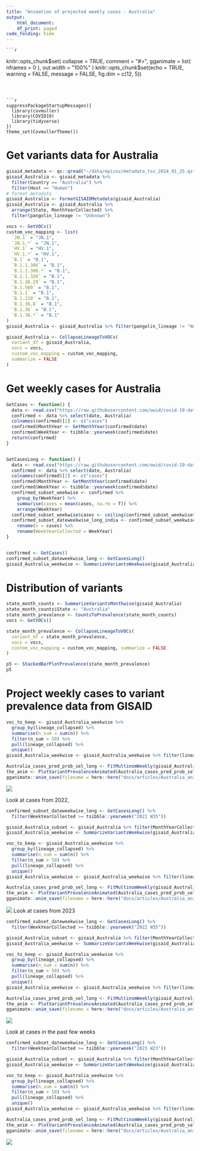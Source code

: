 ```yaml
---
title: "Animation of projected weekly cases - Australia"
output:
    html_document:
    df_print: paged
code_folding: hide
---
```


    ```r
knitr::opts_chunk$set(
  collapse = TRUE,
  comment = "#>",
  gganimate = list(
    nframes = 0
  ),
  out.width = "100%"
)
knitr::opts_chunk$set(echo = TRUE, warning = FALSE, message = FALSE, fig.dim = c(12, 5))
```



```r
suppressPackageStartupMessages({
  library(covmuller)
  library(COVID19)
  library(tidyverse)
})
theme_set(CovmullerTheme())
```

# Get variants data for Australia

```r
gisaid_metadata <- qs::qread("~/data/epicov/metadata_tsv_2024_01_25.qs")
gisaid_Australia <- gisaid_metadata %>%
  filter(Country == "Australia") %>%
  filter(Host == "Human")
# format metadata
gisaid_Australia <- FormatGISAIDMetadata(gisaid_Australia)
gisaid_Australia <- gisaid_Australia %>%
  arrange(State, MonthYearCollected) %>%
  filter(pangolin_lineage != "Unknown")

vocs <- GetVOCs()
custom_voc_mapping <- list(
  `JN.1` = "JN.1",
  `JN.1.*` = "JN.1",
  `HV.1` = "HV.1",
  `HV.1.*` = "HV.1",
  `B.1` = "B.1",
  `B.1.1.306` = "B.1",
  `B.1.1.306.*` = "B.1",
  `B.1.1.326` = "B.1",
  `B.1.36.29` = "B.1",
  `B.1.560` = "B.1",
  `B.1.1` = "B.1",
  `B.1.210` = "B.1",
  `B.1.36.8` = "B.1",
  `B.1.36` = "B.1",
  `B.1.36.*` = "B.1"
)
gisaid_Australia <- gisaid_Australia %>% filter(pangolin_lineage != "None")

gisaid_Australia <- CollapseLineageToVOCs(
  variant_df = gisaid_Australia,
  vocs = vocs,
  custom_voc_mapping = custom_voc_mapping,
  summarize = FALSE
)
```

# Get weekly cases for Australia

```r
GetCases <- function() {
  data <- read.csv("https://raw.githubusercontent.com/owid/covid-19-data/master/public/data/cases_deaths/new_cases.csv")
  confirmed <- data %>% select(date, Australia)
  colnames(confirmed)[2] <- c("cases")
  confirmed$MonthYear <- GetMonthYear(confirmed$date)
  confirmed$WeekYear <- tsibble::yearweek(confirmed$date)
  return(confirmed)
}


GetCasesLong <- function() {
  data <- read.csv("https://raw.githubusercontent.com/owid/covid-19-data/master/public/data/cases_deaths/new_cases.csv")
  confirmed <- data %>% select(date, Australia)
  colnames(confirmed)[2] <- c("cases")
  confirmed$MonthYear <- GetMonthYear(confirmed$date)
  confirmed$WeekYear <- tsibble::yearweek(confirmed$date)
  confirmed_subset_weekwise <- confirmed %>%
    group_by(WeekYear) %>%
    summarise(cases = mean(cases, na.rm = T)) %>%
    arrange(WeekYear)
  confirmed_subset_weekwise$cases <- ceiling(confirmed_subset_weekwise$cases)
  confirmed_subset_dateweekwise_long_india <- confirmed_subset_weekwise %>%
    rename(n = cases) %>%
    rename(WeekYearCollected = WeekYear)
}


confirmed <- GetCases()
confirmed_subset_dateweekwise_long <- GetCasesLong()
gisaid_Australia_weekwise <- SummarizeVariantsWeekwise(gisaid_Australia)
```


# Distribution of variants



```r
state_month_counts <- SummarizeVariantsMonthwise(gisaid_Australia)
state_month_counts$State <- "Australia"
state_month_prevalence <- CountsToPrevalence(state_month_counts)
vocs <- GetVOCs()

state_month_prevalence <- CollapseLineageToVOCs(
  variant_df = state_month_prevalence,
  vocs = vocs,
  custom_voc_mapping = custom_voc_mapping, summarize = FALSE
)

p5 <- StackedBarPlotPrevalence(state_month_prevalence)
p5
```


# Project weekly cases to variant prevalence data from GISAID

```r
voc_to_keep <- gisaid_Australia_weekwise %>%
  group_by(lineage_collapsed) %>%
  summarise(n_sum = sum(n)) %>%
  filter(n_sum > 50) %>%
  pull(lineage_collapsed) %>%
  unique()
gisaid_Australia_weekwise <- gisaid_Australia_weekwise %>% filter(lineage_collapsed %in% voc_to_keep)

Australia_cases_pred_prob_sel_long <- FitMultinomWeekly(gisaid_Australia_weekwise, confirmed_subset_dateweekwise_long)
the_anim <- PlotVariantPrevalenceAnimated(Australia_cases_pred_prob_sel_long, title = "Estimated cases (weekly average) in Australia by variant", caption = "**Source: gisaid.org and ourworldindata.org/coronavirus**<br>", date_breaks = "100 days")
gganimate::anim_save(filename = here::here("docs/articles/Australia_animated.gif"), animation = the_anim)
```

![](Australia_animated.gif)

Look at cases from 2022,

```r
confirmed_subset_dateweekwise_long <- GetCasesLong() %>%
  filter(WeekYearCollected >= tsibble::yearweek("2021 W35"))

gisaid_Australia_subset <- gisaid_Australia %>% filter(MonthYearCollected > "Oct 2021")
gisaid_Australia_weekwise <- SummarizeVariantsWeekwise(gisaid_Australia_subset)

voc_to_keep <- gisaid_Australia_weekwise %>%
  group_by(lineage_collapsed) %>%
  summarise(n_sum = sum(n)) %>%
  filter(n_sum > 50) %>%
  pull(lineage_collapsed) %>%
  unique()
gisaid_Australia_weekwise <- gisaid_Australia_weekwise %>% filter(lineage_collapsed %in% voc_to_keep)

Australia_cases_pred_prob_sel_long <- FitMultinomWeekly(gisaid_Australia_weekwise, confirmed_subset_dateweekwise_long)
the_anim <- PlotVariantPrevalenceAnimated(Australia_cases_pred_prob_sel_long, title = "Estimated cases (weekly average) in Australia by variant", caption = "**Source: gisaid.org and ourworldindata.org/coronavirus**<br>", date_breaks = "100 days")
gganimate::anim_save(filename = here::here("docs/articles/Australia_animated_2021.gif"), animation = the_anim)
```

![](Australia_animated_2021.gif)
Look at cases from 2023

```r
confirmed_subset_dateweekwise_long <- GetCasesLong() %>%
  filter(WeekYearCollected >= tsibble::yearweek("2022 W35"))

gisaid_Australia_subset <- gisaid_Australia %>% filter(MonthYearCollected > "October 2022")
gisaid_Australia_weekwise <- SummarizeVariantsWeekwise(gisaid_Australia_subset)

voc_to_keep <- gisaid_Australia_weekwise %>%
  group_by(lineage_collapsed) %>%
  summarise(n_sum = sum(n)) %>%
  filter(n_sum > 50) %>%
  pull(lineage_collapsed) %>%
  unique()
gisaid_Australia_weekwise <- gisaid_Australia_weekwise %>% filter(lineage_collapsed %in% voc_to_keep)

Australia_cases_pred_prob_sel_long <- FitMultinomWeekly(gisaid_Australia_weekwise, confirmed_subset_dateweekwise_long)
the_anim <- PlotVariantPrevalenceAnimated(Australia_cases_pred_prob_sel_long, title = "Estimated cases (weekly average) in Australia by variant", caption = "**Source: gisaid.org and ourworldindata.org/coronavirus**<br>")
gganimate::anim_save(filename = here::here("docs/articles/Australia_animated_2023.gif"), animation = the_anim)
```

![](Australia_animated_2023.gif)



Look at cases in the past few weeks

```r
confirmed_subset_dateweekwise_long <- GetCasesLong() %>%
  filter(WeekYearCollected >= tsibble::yearweek("2023 W23"))

gisaid_Australia_subset <- gisaid_Australia %>% filter(MonthYearCollected > "June 2023")
gisaid_Australia_weekwise <- SummarizeVariantsWeekwise(gisaid_Australia_subset)

voc_to_keep <- gisaid_Australia_weekwise %>%
  group_by(lineage_collapsed) %>%
  summarise(n_sum = sum(n)) %>%
  filter(n_sum > 50) %>%
  pull(lineage_collapsed) %>%
  unique()
gisaid_Australia_weekwise <- gisaid_Australia_weekwise %>% filter(lineage_collapsed %in% voc_to_keep)

Australia_cases_pred_prob_sel_long <- FitMultinomWeekly(gisaid_Australia_weekwise, confirmed_subset_dateweekwise_long)
the_anim <- PlotVariantPrevalenceAnimated(Australia_cases_pred_prob_sel_long, title = "Estimated cases (weekly average) in Australia by variant", caption = "**Source: gisaid.org and ourworldindata.org/coronavirus**<br>")
gganimate::anim_save(filename = here::here("docs/articles/Australia_animated_2024.gif"), animation = the_anim)
```
![](Australia_animated_2024.gif)
